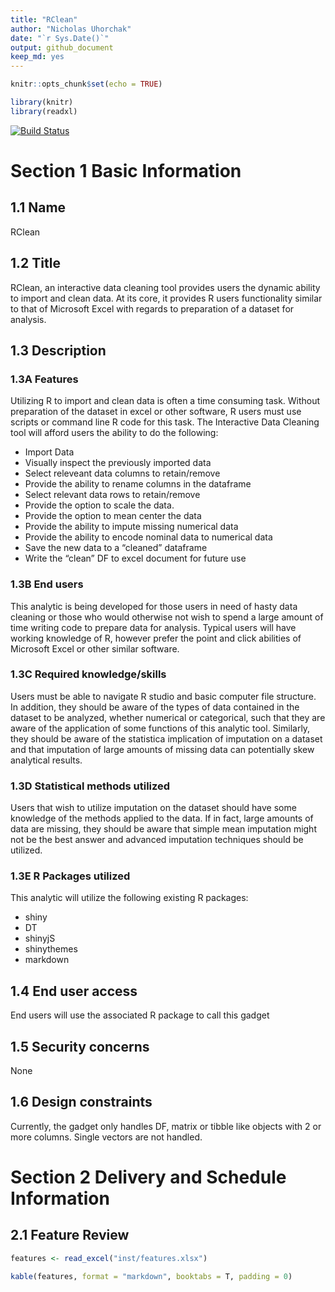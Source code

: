 ```yaml
---
title: "RClean"
author: "Nicholas Uhorchak"
date: "`r Sys.Date()`"
output: github_document
keep_md: yes
---
```


```r
knitr::opts_chunk$set(echo = TRUE)

library(knitr)
library(readxl)
```
<!-- Add build tab from TRAVIS CI to readme file-->
[![Build Status](https://travis-ci.org/nuhorchak/RClean.svg?branch=master)](https://travis-ci.org/nuhorchak/RClean)

# Section 1 Basic Information

## 1.1 Name
 RClean
 
## 1.2 Title
   RClean, an interactive data cleaning tool provides users the dynamic ability to import and clean data.  At its core, it provides R users functionality similar to that of Microsoft Excel with regards to preparation of a dataset for analysis.
   
## 1.3 Description

### 1.3A Features
  Utilizing R to import and clean data is often a time consuming task.  Without preparation of the dataset in excel or other software, R users must use scripts or command line R code for this task.  The Interactive Data Cleaning tool will afford users the ability to do the following:
  
  - Import Data 
  - Visually inspect the previously imported data 
  - Select releveant data columns to retain/remove 
  - Provide the ability to rename columns in the dataframe 
  - Select relevant data rows to retain/remove 
  - Provide the option to scale the data. 
  - Provide the option to mean center the data 
  - Provide the ability to impute missing numerical data 
  - Provide the ability to encode nominal data to numerical data 
  - Save the new data to a "cleaned" dataframe 
  - Write the "clean" DF to excel document for future use
  
### 1.3B End users

This analytic is being developed for those users in need of hasty data cleaning or those who would otherwise not wish to spend a large amount of time writing code to prepare data for analysis.  Typical users will have working knowledge of R, however prefer the point and click abilities of Microsoft Excel or other similar software.

### 1.3C Required knowledge/skills

Users must be able to navigate R studio and basic computer file structure.  In addition, they should be aware of the types of data contained in the dataset to be analyzed, whether numerical or categorical, such that they are aware of the application of some functions of this analytic tool.  Similarly, they should be aware of the statistica implication of imputation on a dataset and that imputation of large amounts of missing data can potentially skew analytical results.

### 1.3D Statistical methods utilized

Users that wish to utilize imputation on the dataset should have some knowledge of the methods applied to the data.  If in fact, large amounts of data are missing, they should be aware that simple mean imputation might not be the best answer and advanced imputation techniques should be utilized.

### 1.3E R Packages utilized

This analytic will utilize the following existing R packages:

  - shiny
  - DT
  - shinyjS
  - shinythemes
  - markdown


## 1.4 End user access

End users will use the associated R package to call this gadget
   
## 1.5 Security concerns

None
   
## 1.6 Design constraints

Currently, the gadget only handles DF, matrix or tibble like objects with 2 or more columns.  Single vectors are not handled.

# Section 2 Delivery and Schedule Information

## 2.1 Feature Review


```r

features <- read_excel("inst/features.xlsx")
```

```r
kable(features, format = "markdown", booktabs = T, padding = 0)

```

